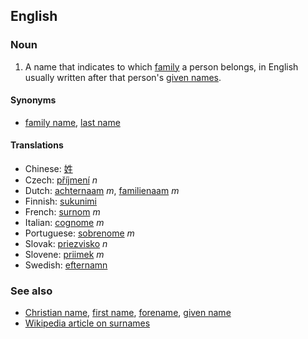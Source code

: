 ==English==
===Noun===

#A name that indicates to which [[family]] a person belongs, in English usually written after that person's [[given name]]s.

====Synonyms====
*[[family name]], [[last name]]

====Translations====
*Chinese: [[姓]]
*Czech: [[příjmení]] ''n''
*Dutch: [[achternaam]] ''m'', [[familienaam]] ''m''
*Finnish: [[sukunimi]]
*French: [[surnom]] ''m''
*Italian: [[cognome]] ''m''
*Portuguese: [[sobrenome]] ''m''
*Slovak: [[priezvisko]] ''n''
*Slovene: [[priimek]] ''m''
*Swedish: [[efternamn]]

===See also===
*[[Christian name]], [[first name]], [[forename]], [[given name]]
*[[w:Surname|Wikipedia article on surnames]]